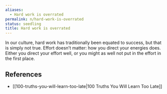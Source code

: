 ```yaml
---
aliases:
  - Hard work is overrated
permalink: n/hard-work-is-overrated
status: seedling
title: Hard work is overrated
---
```

In our culture, hard work has traditionally been equated to success, but that is simply not true. Effort doesn’t matter: how you direct your energies does. Either you direct your effort well, or you might as well not put in the effort in the first place.

## References

- [[100-truths-you-will-learn-too-late|100 Truths You Will Learn Too Late]]
